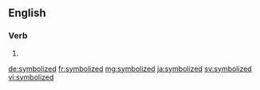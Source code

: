 ==English==

===Verb===
{{head|en|verb form}}

# {{en-past of|symbolize}}

[[de:symbolized]]
[[fr:symbolized]]
[[mg:symbolized]]
[[ja:symbolized]]
[[sv:symbolized]]
[[vi:symbolized]]
